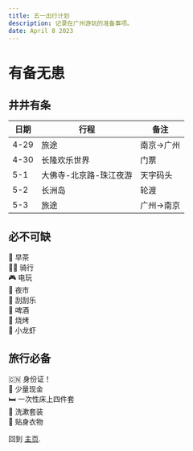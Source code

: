 ```yaml
---
title: 五一出行计划
description: 记录在广州游玩的准备事项。
date: April 8 2023
---
```


# 有备无患

## 井井有条
| 日期 | 行程 | 备注 |
| ---- | ---- | ----------- |
| 4-29 | 旅途 | 南京->广州 |
| 4-30 | 长隆欢乐世界 | 门票 |
| 5-1 | 大佛寺-北京路-珠江夜游 | 天字码头 |
| 5-2 | 长洲岛 | 轮渡 |
| 5-3 | 旅途 | 广州->南京 |

## 必不可缺
🍵 早茶  
🚴‍♂️ 骑行  
🎮 电玩  
🌃 夜市  
🎲 刮刮乐  
🍺 啤酒  
🍢 烧烤  
🦞 小龙虾  

## 旅行必备
🇨🇳 身份证！  
💸 少量现金  
🛏️ 一次性床上四件套  
🧼 洗漱套装  
👕 贴身衣物  







回到 [主页](/).
